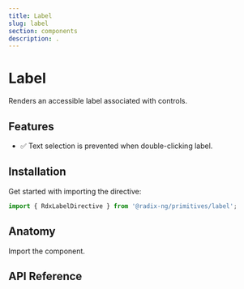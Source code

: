 ```yaml
---
title: Label
slug: label
section: components
description: .
---
```


# Label

<Description>Renders an accessible label associated with controls.</Description>

<ComponentPreview name="label" file="label-demo" />

## Features

- ✅ Text selection is prevented when double-clicking label.

## Installation

Get started with importing the directive:

```typescript
import { RdxLabelDirective } from '@radix-ng/primitives/label';
```

## Anatomy

Import the component.

## API Reference

<PropsTable data="label" />

